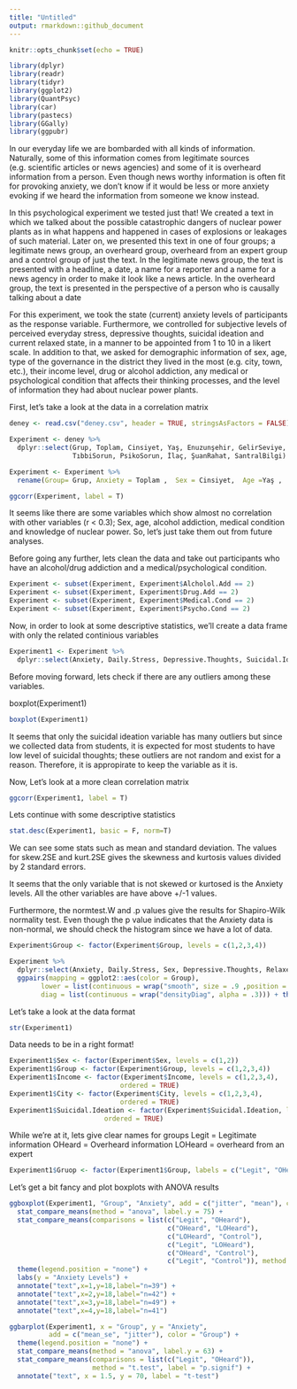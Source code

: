 ```yaml
---
title: "Untitled"
output: rmarkdown::github_document
---
```


```r
knitr::opts_chunk$set(echo = TRUE)

library(dplyr)
library(readr)
library(tidyr)
library(ggplot2)
library(QuantPsyc)
library(car)
library(pastecs)
library(GGally)
library(ggpubr)
```


In our everyday life we are bombarded with all kinds of information. Naturally, some of this information comes from legitimate sources (e.g. scientific articles or news agencies) and some of it is overheard information from a person. Even though news worthy information is often fit for provoking anxiety, we don't know if it would be less or more anxiety evoking if we heard the information from someone we know instead.

In this psychological experiment we tested just that! We created a text in which we talked about the possible catastrophic dangers of nuclear power plants as in what happens and happened in cases of explosions or leakages of such material. Later on, we presented this text in one of four groups; a legitimate news group, an overheard group, overheard from an expert group and a control group of just the text. In the legitimate news group, the text is presented with a headline, a date, a name for a reporter and a name for a news agency in order to make it look like a news article. In the overheard group, the text is presented in the perspective of a person who is causally talking about a date 

For this experiment, we took the state (current) anxiety levels of participants as the response variable. Furthermore, we controlled for subjective levels of perceived everyday stress, depressive thoughts, suicidal ideation and current relaxed state, in a manner to be appointed from 1 to 10 in a likert scale. In addition to that, we asked for demographic information of sex, age, type of the governance in the district they lived in the most (e.g. city, town, etc.), their income level, drug or alcohol addiction, any medical or psychological condition that affects their thinking processes, and the level of information they had about nuclear power plants.  

First, let's take a look at the data in a correlation matrix



```r
deney <- read.csv("deney.csv", header = TRUE, stringsAsFactors = FALSE)

Experiment <- deney %>% 
  dplyr::select(Grup, Toplam, Cinsiyet, Yaş, Enuzunşehir, GelirSeviye, Günlükstres, Alkol, Depresifdüşünce, İntihar, 
                TıbbiSorun, PsikoSorun, İlaç, ŞuanRahat, SantralBilgi)

Experiment <- Experiment %>% 
  rename(Group= Grup, Anxiety = Toplam ,  Sex = Cinsiyet,  Age =Yaş ,  City= Enuzunşehir , Income=  GelirSeviye, Daily.Stress =Günlükstres , Alcholol.Add=  Alkol , Depressive.Thoughts=  Depresifdüşünce , Suicidal.Ideation= İntihar , Medical.Cond= TıbbiSorun ,  Psycho.Cond=PsikoSorun ,  Drug.Add=İlaç ,  Relaxed.AtM=ŞuanRahat , N.Power.Know= SantralBilgi)

ggcorr(Experiment, label = T)
```

It seems like there are some variables which show almost no correlation with other variables (r < 0.3); Sex, age, alcohol addiction, medical condition and knowledge of nuclear power. 
So, let's just take them out from future analyses. 

Before going any further, lets clean the data and take out participants who have an alcohol/drug addiction and a medical/psychological condition.



```r
Experiment <- subset(Experiment, Experiment$Alcholol.Add == 2)
Experiment <- subset(Experiment, Experiment$Drug.Add == 2)
Experiment <- subset(Experiment, Experiment$Medical.Cond == 2)
Experiment <- subset(Experiment, Experiment$Psycho.Cond == 2)
```

Now, in order to look at some descriptive statistics, we'll create a data frame with only the related continious variables

```r
Experiment1 <- Experiment %>% 
  dplyr::select(Anxiety, Daily.Stress, Depressive.Thoughts, Suicidal.Ideation, Relaxed.AtM)
```

Before moving forward, lets check if there are any outliers among these variables.

boxplot(Experiment1)
```r
boxplot(Experiment1)
```

It seems that only the suicidal ideation variable has many outliers but since we collected data from students, it is expected for most students to have low level of suicidal thoughts; these outliers are not random and exist for a reason. Therefore, it is appropirate to keep the variable as it is.

Now, Let's look at a more clean correlation matrix 

```r
ggcorr(Experiment1, label = T)
```

Lets continue with some descriptive statistics

```r
stat.desc(Experiment1, basic = F, norm=T)

```

We can see some stats such as mean and standard deviation. The values for skew.2SE and kurt.2SE gives the skewness and kurtosis values divided by 2 standard errors.

It seems that the only variable that is not skewed or kurtosed is the Anxiety levels. All the other variables are have above +/-1 values. 

Furthermore, the normtest.W and .p values give the results for Shapiro-Wilk normality test. Even though the p value indicates that the Anxiety data is non-normal, we should check the histogram since we have a lot of data.

```r
Experiment$Group <- factor(Experiment$Group, levels = c(1,2,3,4))

Experiment %>% 
  dplyr::select(Anxiety, Daily.Stress, Sex, Depressive.Thoughts, Relaxed.AtM,Group) %>%  
  ggpairs(mapping = ggplot2::aes(color = Group),
        lower = list(continuous = wrap("smooth", size = .9 ,position = "jitter", se = F, method = "rlm")),
        diag = list(continuous = wrap("densityDiag", alpha = .3))) + theme(legend.position = "bottom")

```

Let's take a look at the data format

```r
str(Experiment1)

```

Data needs to be in a right format!


```r
Experiment1$Sex <- factor(Experiment$Sex, levels = c(1,2))
Experiment1$Group <- factor(Experiment$Group, levels = c(1,2,3,4))
Experiment1$Income <- factor(Experiment$Income, levels = c(1,2,3,4),
                            ordered = TRUE)
Experiment1$City <- factor(Experiment$City, levels = c(1,2,3,4),
                            ordered = TRUE)
Experiment1$Suicidal.Ideation <- factor(Experiment$Suicidal.Ideation, levels = c(1:10), 
                        ordered = TRUE)
```

While we're at it, lets give clear names for groups
Legit = Legitimate information 
OHeard = Overheard information 
LOHeard = overheard from an expert 

```r
Experiment1$Gruop <- factor(Experiment1$Group, labels = c("Legit", "OHeard", "LOHeard", "Control"))

```

Let's get a bit fancy and plot boxplots with ANOVA results 

```r
ggboxplot(Experiment1, "Group", "Anxiety", add = c("jitter", "mean"), color = "Group") + 
  stat_compare_means(method = "anova", label.y = 75) + 
  stat_compare_means(comparisons = list(c("Legit", "OHeard"),
                                        c("OHeard", "LOHeard"),
                                        c("LOHeard", "Control"),
                                        c("Legit", "LOHeard"),
                                        c("OHeard", "Control"),
                                        c("Legit", "Control")), method = "t.test") + 
  theme(legend.position = "none") +
  labs(y = "Anxiety Levels") +  
  annotate("text",x=1,y=18,label="n=39") + 
  annotate("text",x=2,y=18,label="n=42") + 
  annotate("text",x=3,y=18,label="n=49") + 
  annotate("text",x=4,y=18,label="n=41") 

```

```r
ggbarplot(Experiment1, x = "Group", y = "Anxiety", 
          add = c("mean_se", "jitter"), color = "Group") + 
  theme(legend.position = "none") + 
  stat_compare_means(method = "anova", label.y = 63) + 
  stat_compare_means(comparisons = list(c("Legit", "OHeard")), 
                     method = "t.test", label = "p.signif") +
  annotate("text", x = 1.5, y = 70, label = "t-test")
```

